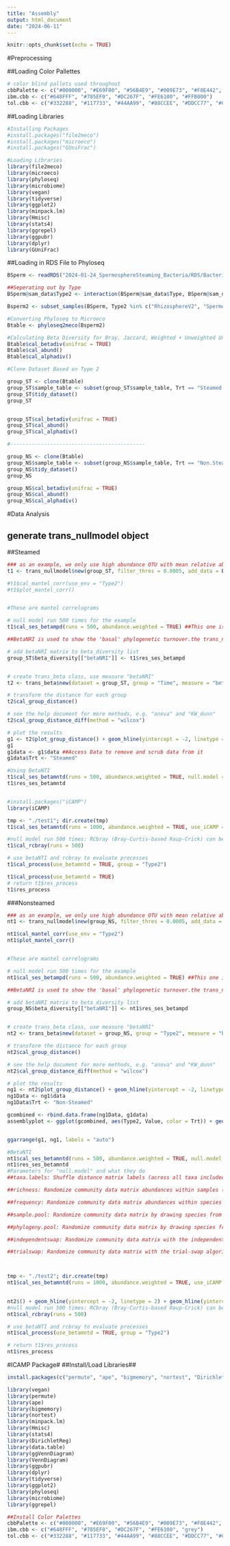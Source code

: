 ```yaml
---
title: "Assembly"
output: html_document
date: "2024-06-11"
---
```


```r
knitr::opts_chunk$set(echo = TRUE)
```


#Preprocessing

##Loading Color Pallettes

```r
# color blind pallets used throughout 
cbbPalette <- c("#000000", "#E69F00", "#56B4E9", "#009E73", "#F0E442", "#0072B2", "#D55E00", "#CC79A7")
ibm.cbb <- c("#648FFF", "#785EF0", "#DC267F", "#FE6100", "#FFB000")
tol.cbb <- c("#332288", "#117733", "#44AA99", "#88CCEE", "#DDCC77", "#CC6677", "#AA4499", "#882255")
```

##Loading Libraries

```r
#Installing Packages
#install.packages("file2meco")
#install.packages("microeco")
#install.packages("GUniFrac")

#Loading Libraries
library(file2meco)
library(microeco)
library(phyloseq)
library(microbiome)
library(vegan)
library(tidyverse)
library(ggplot2)
library(minpack.lm)
library(Hmisc)
library(stats4)
library(ggrepel)
library(ggpubr)
library(dplyr)
library(GUniFrac)

```


##Loading in RDS File to Phyloseq

```r

BSperm <- readRDS("2024-01-24_SpermosphereSteaming_Bacteria/RDS/Bacteria_spermosphere_nonnorm_2024-01-24.rds") ##Using Non-normalized Reads

##Seperating out by Type
BSperm@sam_data$Type2 <- interaction(BSperm@sam_data$Type, BSperm@sam_data$Time, sep = "")

Bsperm2 <- subset_samples(BSperm, Type2 %in% c("RhizosphereV2", "SpermospherePlanting", "Spermosphere17hrs"))

#Converting Phyloseq to Microeco
Btable <- phyloseq2meco(Bsperm2)

#Calculating Beta Diversity for Bray, Jaccard, Weighted + Unweighted Unifrac
Btable$cal_betadiv(unifrac = TRUE)
Btable$cal_abund()
Btable$cal_alphadiv()

#Clone Dataset Based on Type 2

group_ST <- clone(Btable)
group_ST$sample_table <- subset(group_ST$sample_table, Trt == "Steamed ")
group_ST$tidy_dataset()
group_ST


group_ST$cal_betadiv(unifrac = TRUE)
group_ST$cal_abund()
group_ST$cal_alphadiv()

#--------------------------------------------

group_NS <- clone(Btable)
group_NS$sample_table <- subset(group_NS$sample_table, Trt == "Non.Steamed")
group_NS$tidy_dataset()
group_NS

group_NS$cal_betadiv(unifrac = TRUE)
group_NS$cal_abund()
group_NS$cal_alphadiv()


```


#Data Analysis

## generate trans_nullmodel object
##Steamed
```r
### as an example, we only use high abundance OTU with mean relative abundance > 0.0005
t1 <- trans_nullmodel$new(group_ST, filter_thres = 0.0005, add_data = Btable$sample_table)

#t1$cal_mantel_corr(use_env = "Type2")
#t1$plot_mantel_corr()


#These are mantel correlograms

# null model run 500 times for the example
t1$cal_ses_betampd(runs = 500, abundance.weighted = TRUE) ##This one is BetaNRI

##BetaNRI is used to show the 'basal' phylogenetic turnover.the trans_nullmodel class, the default null mode of betaNTI and betaNRI is the randomization of the phylogenetic relatedness among species. This shuffling approach fix the observed levels of species α-diversity and β-diversity to explore whether the observed phylogenetic turnover significantly differ from null model that phylogenetic relatedness among species are random.

# add betaNRI matrix to beta_diversity list
group_ST$beta_diversity[["betaNRI"]] <- t1$res_ses_betampd


# create trans_beta class, use measure "betaNRI"
t2 <- trans_beta$new(dataset = group_ST, group = "Time", measure = "betaNRI")

# transform the distance for each group
t2$cal_group_distance()

# see the help document for more methods, e.g. "anova" and "KW_dunn"
t2$cal_group_distance_diff(method = "wilcox")

# plot the results
g1 <- t2$plot_group_distance() + geom_hline(yintercept = -2, linetype = 2) + geom_hline(yintercept = 2, linetype = 2)
g1 
g1data <- g1$data ##Access Data to remove and scrub data from it
g1data$Trt <- "Steamed"

#Using BetaNTI
t1$cal_ses_betamntd(runs = 500, abundance.weighted = TRUE, null.model = "taxa.labels")
t1$res_ses_betamntd


#install.packages("iCAMP")
library(iCAMP)

tmp <- "./test1"; dir.create(tmp)
t1$cal_ses_betamntd(runs = 1000, abundance.weighted = TRUE, use_iCAMP = TRUE, iCAMP_tempdir = tmp) #For Large Datasets

#null model run 500 times: RCbray (Bray-Curtis-based Raup-Crick) can be calculated using function cal_rcbray() to assess whether the compositional turnover was governed primarily by drift (Chase et al. 2011). We applied null model to simulate species distribution by randomly sampling individuals from each species pool with preserving species occurrence frequency and sample species richness (C. Liu et al. 2017).
t1$cal_rcbray(runs = 500)

# use betaNTI and rcbray to evaluate processes
t1$cal_process(use_betamntd = TRUE, group = "Type2")

t1$cal_process(use_betamntd = TRUE)
# return t1$res_process
t1$res_process
```
###Nonsteamed
```r
### as an example, we only use high abundance OTU with mean relative abundance > 0.0005
nt1 <- trans_nullmodel$new(group_NS, filter_thres = 0.0005, add_data = Btable$sample_table)

nt1$cal_mantel_corr(use_env = "Type2")
nt1$plot_mantel_corr()


#These are mantel correlograms

# null model run 500 times for the example
nt1$cal_ses_betampd(runs = 500, abundance.weighted = TRUE) ##This one is BetaNRI

##BetaNRI is used to show the 'basal' phylogenetic turnover.the trans_nullmodel class, the default null mode of betaNTI and betaNRI is the randomization of the phylogenetic relatedness among species. This shuffling approach fix the observed levels of species α-diversity and β-diversity to explore whether the observed phylogenetic turnover significantly differ from null model that phylogenetic relatedness among species are random.

# add betaNRI matrix to beta_diversity list
group_NS$beta_diversity[["betaNRI"]] <- nt1$res_ses_betampd


# create trans_beta class, use measure "betaNRI"
nt2 <- trans_beta$new(dataset = group_NS, group = "Type2", measure = "betaNRI")

# transform the distance for each group
nt2$cal_group_distance()

# see the help document for more methods, e.g. "anova" and "KW_dunn"
nt2$cal_group_distance_diff(method = "wilcox")

# plot the results
ng1 <- nt2$plot_group_distance() + geom_hline(yintercept = -2, linetype = 2) + geom_hline(yintercept = 2, linetype = 2)
ng1Data <- ng1$data
ng1Data$Trt <- "Non-Steamed"

gcombined <- rbind.data.frame(ng1Data, g1data)
assemblyplot <- ggplot(gcombined, aes(Type2, Value, color = Trt)) + geom_boxplot() + scale_color_manual(values = cbbPalette)


ggarrange(g1, ng1, labels = "auto")

#BetaNTI
nt1$cal_ses_betamntd(runs = 500, abundance.weighted = TRUE, null.model = "richness", )
nt1$res_ses_betamntd
#Parameters for "null.model" and what they do
##taxa.labels: Shuffle distance matrix labels (across all taxa included in distance matrix)

##richness: Randomize community data matrix abundances within samples (maintains sample species richness)

##frequency: Randomize community data matrix abundances within species (maintains species occurence frequency)

##sample.pool: Randomize community data matrix by drawing species from pool of species occurring in at least one community (sample pool) with equal probability

##phylogeny.pool: Randomize community data matrix by drawing species from pool of species occurring in the distance matrix (phylogeny pool) with equal probability

##independentswap: Randomize community data matrix with the independent swap algorithm (Gotelli 2000) maintaining species occurrence frequency and sample species richness

##trialswap: Randomize community data matrix with the trial-swap algorithm (Miklos & Podani 2004) maintaining species occurrence frequency and sample species richness



tmp <- "./test2"; dir.create(tmp)
nt1$cal_ses_betamntd(runs = 1000, abundance.weighted = TRUE, use_iCAMP = TRUE, iCAMP_tempdir = tmp) #For Large Datasets
 

nt2$() + geom_hline(yintercept = -2, linetype = 2) + geom_hline(yintercept = 2, linetype = 2)
#null model run 500 times: RCbray (Bray-Curtis-based Raup-Crick) can be calculated using function cal_rcbray() to assess whether the compositional turnover was governed primarily by drift (Chase et al. 2011). We applied null model to simulate species distribution by randomly sampling individuals from each species pool with preserving species occurrence frequency and sample species richness (C. Liu et al. 2017).
nt1$cal_rcbray(runs = 500)

# use betaNTI and rcbray to evaluate processes
nt1$cal_process(use_betamntd = TRUE, group = "Type2")

# return t1$res_process
nt1$res_process

```



#ICAMP Package#
##Install/Load Libraries##
```r
install.packages(c("permute", "ape", "bigmemory", "nortest", "DirichletReg", "data.table"))

library(vegan)
library(permute)
library(ape)
library(bigmemory)
library(nortest)
library(minpack.lm)
library(Hmisc)
library(stats4)
library(DirichletReg)
library(data.table)
library(ggVennDiagram)
library(VennDiagram)
library(ggpubr)
library(dplyr)
library(tidyverse)
library(ggplot2)
library(phyloseq)
library(microbiome)
library(ggrepel)

##Install Color Palettes
cbbPalette <- c("#000000", "#E69F00", "#56B4E9", "#009E73", "#F0E442", "#0072B2", "#D55E00", "#CC79A7")
ibm.cbb <- c("#648FFF", "#785EF0", "#DC267F", "#FE6100", "grey")
tol.cbb <- c("#332288", "#117733", "#44AA99", "#88CCEE", "#DDCC77", "#CC6677", "#AA4499", "#882255")

```






